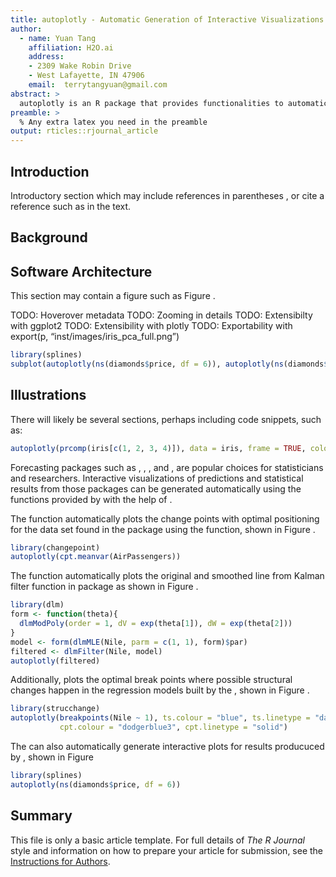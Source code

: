 ```yaml
---
title: autoplotly - Automatic Generation of Interactive Visualizations for Popular Statistical Results
author:
  - name: Yuan Tang
    affiliation: H2O.ai
    address:
    - 2309 Wake Robin Drive
    - West Lafayette, IN 47906
    email:  terrytangyuan@gmail.com
abstract: >
  autoplotly is an R package that provides functionalities to automatically generate interactive visualizations for many popular statistical results supported by ggfortify package with plotly.js and ggplot2 style. The generated visualizations can also be easily extended using ggplot2 syntax while staying interactive.
preamble: >
  % Any extra latex you need in the preamble
output: rticles::rjournal_article
---
```


## Introduction

Introductory section which may include references in parentheses
\citep{R}, or cite a reference such as \citet{R} in the text.

## Background

## Software Architecture

This section may contain a figure such as Figure \ref{figure:rlogo}.

\begin{figure}[htbp]
  \centering
  \includegraphics{Rlogo}
  \caption{The logo of R.}
  \label{figure:rlogo}
\end{figure}

TODO: Hoverover metadata
TODO: Zooming in details
TODO: Extensibilty with ggplot2
TODO: Extensibility with plotly
TODO: Exportability with export(p, "inst/images/iris_pca_full.png")

```r
library(splines)
subplot(autoplotly(ns(diamonds$price, df = 6)), autoplotly(ns(diamonds$price, df = 3)), nrows = 2, margin = 0.1)
```

## Illustrations

There will likely be several sections, perhaps including code snippets, such as:

```r
autoplotly(prcomp(iris[c(1, 2, 3, 4)]), data = iris, frame = TRUE, colour = 'Species')
```

\begin{figure}[htbp]
  \centering
  \includegraphics[width=145mm,scale=0.8]{images/iris_pca_full.png}
  \caption{PCA with clolors and boundary for each class.}
  \label{figure:pca_full}
\end{figure}

Forecasting packages such as \CRANpkg{forecast} \citep{forecast}, \CRANpkg{changepoint} \citep{changepoint}, \CRANpkg{strucchange} \citep{strucchange}, and \CRANpkg{dlm} \citep{dlm}, are popular choices for statisticians and researchers. Interactive visualizations of predictions and statistical results from those packages can be generated automatically using the functions provided by \pkg{autoplotly} with the help of \pkg{ggfortify}.

The \pkg{autoplotly} function automatically plots the change points with optimal positioning for the \code{AirPassengers} data set found in the \pkg{changepoint} package using the \code{cpt.meanvar} function, shown in Figure \ref{figure:changepoint_caption}.

```r
library(changepoint)
autoplotly(cpt.meanvar(AirPassengers))
```

\begin{figure}[htbp]
  \centering
  \includegraphics[width=145mm,scale=0.8]{images/changepoint_caption.png}
  \caption{Change points with optimal positioning for AirPassengers.}
  \label{figure:changepoint_caption}
\end{figure}

The \pkg{autoplotly} function automatically plots the original and smoothed line from Kalman filter function in \pkg{dlm} package as shown in Figure \ref{figure:dlm_caption}.

```r
library(dlm)
form <- function(theta){
  dlmModPoly(order = 1, dV = exp(theta[1]), dW = exp(theta[2]))
}
model <- form(dlmMLE(Nile, parm = c(1, 1), form)$par)
filtered <- dlmFilter(Nile, model)
autoplotly(filtered)
```

\begin{figure}[htbp]
  \centering
  \includegraphics[width=145mm,scale=0.8]{images/dlm_caption.png}
  \caption{Smoothed time series by Kalman filter.}
  \label{figure:dlm_caption}
\end{figure}

Additionally, \pkg{autoplotly} plots the optimal break points where possible structural changes happen in the regression models built by the \code{strucchange::breakpoints}, shown in Figure \ref{figure:strucchange_caption}.

```r
library(strucchange)
autoplotly(breakpoints(Nile ~ 1), ts.colour = "blue", ts.linetype = "dashed",
           cpt.colour = "dodgerblue3", cpt.linetype = "solid")
```

\begin{figure}[htbp]
  \centering
  \includegraphics[width=145mm,scale=0.8]{images/strucchange_caption.png}
  \caption{Optimal break points with possible structural changes.}
  \label{figure:strucchange_caption}
\end{figure}


The \code{autoplotly} can also automatically generate interactive plots for results producuced by \pkg{splines}, shown in Figure \ref{figure:splines_caption}

```r
library(splines)
autoplotly(ns(diamonds$price, df = 6))
```

\begin{figure}[htbp]
  \centering
  \includegraphics[width=145mm,scale=0.8]{images/splines_caption.png}
  \caption{B-spline basis points for natural cubic spline with boundary knots.}
  \label{figure:splines_caption}
\end{figure}


## Summary

This file is only a basic article template. For full details of _The R Journal_ style and information on how to prepare your article for submission, see the [Instructions for Authors](https://journal.r-project.org/share/author-guide.pdf).
\bibliography{RJreferences}
